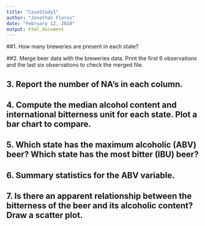```yaml
---
title: "CaseStudy1"
author: "Jonathan Flores"
date: "February 12, 2018"
output: html_document
---
```


##1. How many breweries are present in each state?


##2. Merge beer data with the breweries data. Print the first 6 observations and the last six observations to check the merged file.


## 3. Report the number of NA's in each column.


## 4. Compute the median alcohol content and international bitterness unit for each state. Plot a bar chart to compare.


## 5. Which state has the maximum alcoholic (ABV) beer? Which state has the most bitter (IBU) beer?


## 6. Summary statistics for the ABV variable.


## 7. Is there an apparent relationship between the bitterness of the beer and its alcoholic content? Draw a scatter plot.
